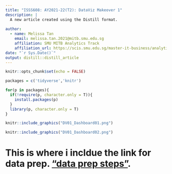 ```yaml
---
title: "ISSS608: AY2021-22(T2): DataViz Makeover 1"
description: |
  A new article created using the Distill format.
  
author:
  - name: Melissa Tan
    email: melissa.tan.2021@mitb.smu.edu.sg
    affiliation: SMU MITB Analytics Track
    affiliation_url: https://scis.smu.edu.sg/master-it-business/analytics-track/curriculum?gclid=CjwKCAiA3L6PBhBvEiwAINlJ9EJwYxpaZv-zPxR0UMntDh37TrlWU7jwXP9Dcu9jvWvN8uEJsOWzTRoCqrQQAvD_BwE
date: "`r Sys.Date()`"
output: distill::distill_article
---
```


```r
knitr::opts_chunk$set(echo = FALSE)
```

```r
packages = c('tidyverse','knitr')

for(p in packages){
  if(!require(p, character.only = T)){
    install.packages(p)
  }
  library(p, character.only = T)
}
```

```r
knitr::include_graphics("DV01_Dashboard01.png")
```
```r
knitr::include_graphics("DV01_Dashboard02.png")
```


# This is where i incldue the link for data prep. ["data prep steps"](https://mviz.netlify.app/dataviz_01/dataprep/dataprep_dv1).


